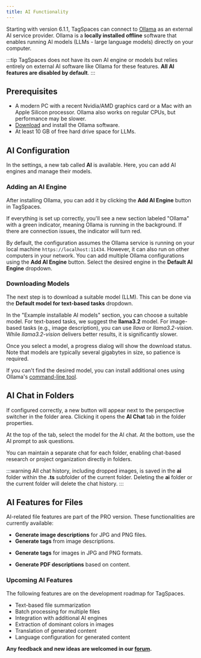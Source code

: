 ```yaml
---
title: AI Functionality
---
```




Starting with version 6.1.1, TagSpaces can connect to [Ollama](https://ollama.com/) as an external AI service provider. Ollama is a **locally installed offline** software that enables running AI models (LLMs - large language models) directly on your computer.

:::tip
TagSpaces does not have its own AI engine or models but relies entirely on external AI software like Ollama for these features. **All AI features are disabled by default**.
:::

## Prerequisites

- A modern PC with a recent Nvidia/AMD graphics card or a Mac with an Apple Silicon processor. Ollama also works on regular CPUs, but performance may be slower.
- [Download](https://ollama.com/download) and install the Ollama software.
- At least 10 GB of free hard drive space for LLMs.

## AI Configuration

In the settings, a new tab called **AI** is available. Here, you can add AI engines and manage their models.

### Adding an AI Engine

After installing Ollama, you can add it by clicking the **Add AI Engine** button in TagSpaces.

<CenteredImage
caption="Add Ollama as AI engine"
src="/media/ai/settings-add-ollama.avif"
/>

If everything is set up correctly, you'll see a new section labeled "Ollama" with a green indicator, meaning Ollama is running in the background. If there are connection issues, the indicator will turn red.

<CenteredImage
caption="Ollama connected in TagSpaces"
src="/media/ai/settung-ollama-running.avif"
/>

By default, the configuration assumes the Ollama service is running on your local machine `https://localhost:11434`. However, it can also run on other computers in your network. You can add multiple Ollama configurations using the **Add AI Engine** button. Select the desired engine in the **Default AI Engine** dropdown.

### Downloading Models

The next step is to download a suitable model (LLM). This can be done via the **Default model for text-based tasks** dropdown.

<CenteredImage
caption="Choosing AI models"
src="/media/ai/settings-choose-ai-model.avif"
/>

In the "Example installable AI models" section, you can choose a suitable model. For text-based tasks, we suggest the **llama3.2** model. For image-based tasks (e.g., image description), you can use *llava* or *llama3.2-vision*. While *llama3.2-vision* delivers better results, it is significantly slower.

Once you select a model, a progress dialog will show the download status. Note that models are typically several gigabytes in size, so patience is required.

If you can't find the desired model, you can install additional ones using Ollama's [command-line tool](https://github.com/ollama/ollama/tree/main?tab=readme-ov-file#cli-reference).

## AI Chat in Folders

If configured correctly, a new button will appear next to the perspective switcher in the folder area. Clicking it opens the **AI Chat** tab in the folder properties.

<CenteredImage
caption="Open folder AI chat"
src="/media/ai/open-folder-chat.avif"
/>

At the top of the tab, select the model for the AI chat. At the bottom, use the AI prompt to ask questions.

<CenteredImage
caption="AI chat results"
src="/media/ai/folder-chat-results.avif"
/>

You can maintain a separate chat for each folder, enabling chat-based research or project organization directly in folders.

<CenteredImage
caption="Add images to AI prompts"
src="/media/ai/images-in-folder-chat.avif"
/>

:::warning
All chat history, including dropped images, is saved in the **ai** folder within the **.ts** subfolder of the current folder. Deleting the **ai** folder or the current folder will delete the chat history.
:::

## AI Features for Files

<ProFeature /> AI-related file features are part of the PRO version. These functionalities are currently available:

- **Generate image descriptions** for JPG and PNG files.
- **Generate tags** from image descriptions.

<CenteredImage
caption="AI-generated image description"
src="/media/ai/ai-generated-image-description.avif"
/>

- **Generate tags** for images in JPG and PNG formats.

<CenteredImage
caption="AI-generated image tags"
src="/media/ai/ai-generated-image-tags.avif"
/>

- **Generate PDF descriptions** based on content.

<CenteredImage
caption="AI-generated PDF description"
src="/media/ai/ai-generated-pdf-description.avif"
/>

### Upcoming AI Features

The following features are on the development roadmap for TagSpaces. 

- Text-based file summarization
- Batch processing for multiple files
- Integration with additional AI engines
- Extraction of dominant colors in images
- Translation of generated content
- Language configuration for generated content

**Any feedback and new ideas are welcomed in our [forum](https://tagspaces.discourse.group/c/feature-requests/6).**
